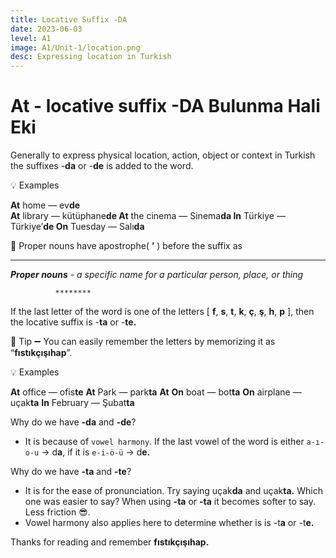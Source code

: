 ```yaml
---
title: Locative Suffix -DA
date: 2023-06-03
level: A1
image: A1/Unit-1/location.png 
desc: Expressing location in Turkish
---
```




# At - locative suffix -DA  Bulunma Hali Eki

Generally to express physical location, action, object or context in Turkish the suffixes -**da** or -**de** is added to the word.

<aside>
💡 
Examples

**At** home — ev****de****       
**At** library —  kütüphane**de
At** the cinema — Sinema**da
In** Türkiye   —  Türkiye’****de
On**** Tuesday — Salı****da****

📌 Proper nouns have apostrophe( **’** ) before the suffix as
******** 
***Proper nouns*** - *a specific name for a particular person, place, or thing*

</aside>

              ********

If the last letter of the word is one of the letters [ **f**, **s**, **t**, **k**, **ç**, **ş**, **h**, **p** ], then the locative suffix is
 -******ta****** or -****te.****

🍊 Tip ➖ You can easily remember the letters by memorizing it as “**fıstıkçışıhap**”.

<aside>
💡 
Examples

**At** office — ofis****te****
**At** Park — park****ta****
**At** 
**On** boat — bot****ta****
**On** airplane — uçak**ta**
**In** February — Şubat**ta**

</aside>

Why do we have **-da** and **-de**?

- It is because of `vowel harmony`. If the last vowel of the word is either `a-ı-o-u` → d**a**,
if it is `e-i-ö-ü` → d**e.**

Why do we have **-ta** and **-te**?

- It is for the ease of pronunciation. Try saying uçak**da**  and uçak**ta.** Which one was easier to say? When using **-ta** or **-ta** it becomes softer to say. Less friction 😎.
- Vowel harmony also applies here to determine whether is is -t**a** or -t**e.**

Thanks for reading and remember **fıstıkçışıhap.**